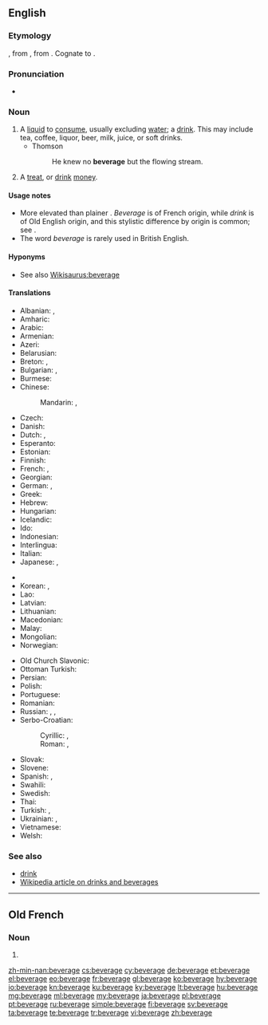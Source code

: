 ==English==

===Etymology===
{{etyl|fro|en}} {{term|bevrage|lang=fro}}, from {{term|boivre||to drink|lang=fro}}, from {{etyl|la|en}} {{m|la|bibō}}. Cognate to {{term|imbibe|lang=en}}.

===Pronunciation===
* {{audio|en-us-beverage.ogg|Audio (US)|lang=en}}

===Noun===
{{en-noun}}

# A [[liquid]] to [[consume]], usually excluding [[water]]; a [[drink]]. This may include tea, coffee, liquor, beer, milk, juice, or soft drinks.
#* Thomson
#*: He knew no '''beverage''' but the flowing stream.
# {{context|slang|archaic|lang=en}} A [[treat]], or [[drink]] [[money]].

====Usage notes====
* More elevated than plainer {{term|drink}}. ''Beverage'' is of French origin, while ''drink'' is of Old English origin, and this stylistic difference by origin is common; see {{w|list of English words with dual French and Anglo-Saxon variations}}.
* The word ''beverage'' is rarely used in British English.

====Hyponyms====
* See also [[Wikisaurus:beverage]]

====Translations====
{{trans-top|a drink}}
* Albanian: {{t|sq|pije|f}}, {{t|sq|dhallë|f}}
* Amharic: {{t|am|መጠጥ|sc=Ethi}}
* Arabic: {{t|ar|مَشْرُوب|m|tr=mašrūb|sc=Arab}}
* Armenian: {{t|hy|խմիչք|sc=Armn}}
* Azeri: {{t+|az|içki}}
* Belarusian: {{t|be|напо́й|m|sc=Cyrl}}
* Breton: {{t+|br|boeson|m}}, {{t+|br|evaj|m}}
* Bulgarian: {{t+|bg|напи́тка|f}}, {{t+|bg|питие́|n}}
* Burmese: {{t+|my|ယမကာ|sc=Mymr}}
* Chinese:
*: Mandarin: {{t+|cmn|飲料|sc=Hani}}, {{t|cmn|饮料|tr=yǐnliào|sc=Hani}}
* Czech: {{t+|cs|nápoj|m}}
* Danish: {{t+|da|drik}}
* Dutch: {{t+|nl|drankje|n}}, {{t+|nl|drank}}
* Esperanto: {{t|eo|trinkaĵo}}
* Estonian: {{t+|et|jook}}
* Finnish: {{t+|fi|juoma}}
* French: {{t+|fr|boisson|f}}, {{t+|fr|breuvage|m}}
* Georgian: {{t+|ka|სასმელი|sc=Geor}}
* German: {{t+|de|Getränk}}, {{t|de|Drink|m}}
* Greek: {{t+|el|ποτό|n}}
* Hebrew: {{t+|he|משקה|m|tr=mashqe}}
* Hungarian: {{t+|hu|ital}}
* Icelandic: {{t+|is|drykkur|m}}
* Ido: {{t+|io|drinkajo}}
* Indonesian: {{t+|id|minuman}}
* Interlingua: {{t|ia|bibita}}
* Italian: {{t+|it|bevanda}}
* Japanese: {{t+|ja|飲料|tr=いんりょう, inryō}}, {{t|ja|ドリンク|tr=dorinku|sc=Jpan}}
{{trans-mid}}
* {{trreq|km}}
* Korean: {{t+|ko|음료|sc=Kore}}, {{t|ko|마실 것|sc=Kore}}
* Lao: {{t+|lo|ເຄື່ອງດື່ມ|sc=Laoo}}
* Latvian: {{t|lv|dzēriens|m}}
* Lithuanian: {{t+|lt|gėrimas|m}}
* Macedonian: {{t|mk|пи́јалок|m|sc=Cyrl}}
* Malay: {{t|ms|minuman}}
* Mongolian: {{t|mn|ундаа|sc=Cyrl}}
* Norwegian:
*: {{t+|nb|drikk|m}}
* Old Church Slavonic: {{t|cu|пиво|n|sc=Cyrs}}
* Ottoman Turkish: {{t|ota|meşrubat|sc=ota-Arab}}
* Persian: {{t+|fa|نوشابه|tr=nušâbe}}
* Polish: {{t+|pl|napój|m}}
* Portuguese: {{t+|pt|bebida|f}}
* Romanian: {{t+|ro|băutură|f}}
* Russian: {{t+|ru|напи́ток|m}}, {{t+|ru|питьё|n|sc=Cyrl}} {{qualifier|generic for "drinks"}}, {{t+|ru|по́йло|n|sc=Cyrl}} {{qualifier|same, slang}}
* Serbo-Croatian:
*: Cyrillic: {{t|sh|напитак|m}}, {{t|sh|пиће|n}}
*: Roman: {{t+|sh|napitak}}, {{t+|sh|piće|n}}
* Slovak: {{t|sk|nápoj|m}}
* Slovene: {{t+|sl|pijača|f}}
* Spanish: {{t+|es|bebida|f}}, {{t+|es|trago|m}}
* Swahili: {{t+|sw|kinywaji}}
* Swedish: {{t+|sv|dryck|c}}
* Thai: {{t+|th|เครื่องดื่ม|tr=krêuang-dèum|sc=Thai}}
* Turkish: {{t+|tr|içecek}}, {{t+|tr|meşrubat}}
* Ukrainian: {{t|uk|на́пій|m|sc=Cyrl}}, {{t|uk|напи́ток|m|sc=Cyrl}}
* Vietnamese: {{t|vi|nước giải khát}}
* Welsh: {{t+|cy|diod|f}}
{{trans-bottom}}

===See also===
* [[drink]]
* [[:w:Drink|Wikipedia article on drinks and beverages]]

----

==Old French==

===Noun===
{{fro-noun|m}}

# {{alternative form of|bevrage|lang=fro}}

[[zh-min-nan:beverage]]
[[cs:beverage]]
[[cy:beverage]]
[[de:beverage]]
[[et:beverage]]
[[el:beverage]]
[[eo:beverage]]
[[fr:beverage]]
[[gl:beverage]]
[[ko:beverage]]
[[hy:beverage]]
[[io:beverage]]
[[kn:beverage]]
[[ku:beverage]]
[[ky:beverage]]
[[lt:beverage]]
[[hu:beverage]]
[[mg:beverage]]
[[ml:beverage]]
[[my:beverage]]
[[ja:beverage]]
[[pl:beverage]]
[[pt:beverage]]
[[ru:beverage]]
[[simple:beverage]]
[[fi:beverage]]
[[sv:beverage]]
[[ta:beverage]]
[[te:beverage]]
[[tr:beverage]]
[[vi:beverage]]
[[zh:beverage]]